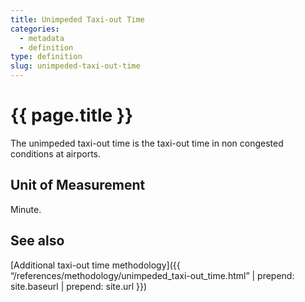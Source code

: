 ```yaml
---
title: Unimpeded Taxi-out Time
categories:
  - metadata
  - definition
type: definition
slug: unimpeded-taxi-out-time
---
```

# {{ page.title }}

The unimpeded taxi-out time is the taxi-out time in non congested conditions at airports.


## Unit of Measurement

Minute.


## See also

[Additional taxi-out time methodology]({{ "/references/methodology/unimpeded_taxi-out_time.html" | prepend: site.baseurl | prepend: site.url }})
